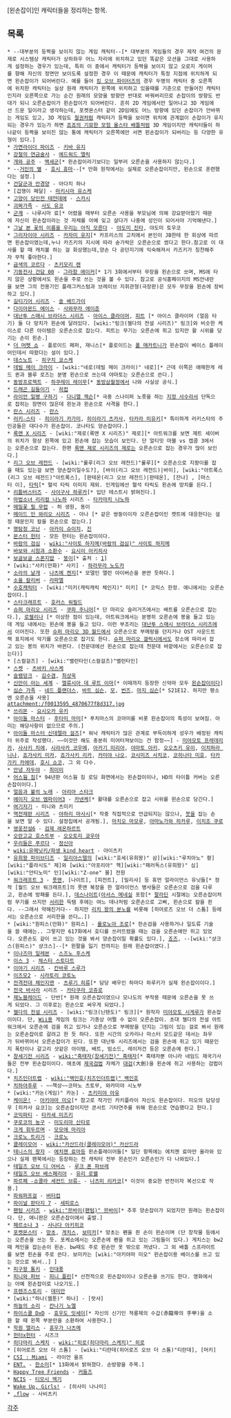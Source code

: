[왼손잡이]인 캐릭터들을 정리하는 항목.

== 목록 ==
 * --대부분의 등짝을 보이지 않는 게임 캐릭터--[* 대부분의 게임들의 경우 제작 여건의 문제로 시스템상 캐릭터가 상하좌우 어느 자리에 위치하고 있던 똑같은 모션을 그대로 사용하게 설정하는 경우가 있는데, 특히 이 중에서 캐릭터가 등짝을 보이지 않고 오로지 게이머를 향해 자신의 정면만 보이도록 설정한 경우 이 때문에 캐릭터가 특정 지점에 위치하게 되면 왼손잡이가 되어버린다. 예를 들어 [[킹 오브 파이터즈]]의 경우 두명의 캐릭터 중 오른쪽에 위치한 캐릭터는 실상 원래 캐릭터가 왼쪽에 위치하고 있을때를 기준으로 만들어진 캐릭터인지라 오른쪽으로 가는 순간 원래의 모양을 방향만 반대로 바꿔버리므로 손잡이의 방향도 반대가 되니 오른손잡이가 왼손잡이가 되어버린다. 흔히 2D 게임에서만 일어나고 3D 게임에선 드문 일이라고 생각하는데, 포켓몬스터 같이 2D임에도 어느 방향에 있던 손잡이가 안바뀌는 게임도 있고, 3D 게임도 [[철권]]처럼 캐릭터가 등짝을 보이면 위치에 관계없이 손잡이가 유지되는 경우가 있는가 하면 [[죠죠의 기묘한 모험 올스타 배틀]]처럼 3D 게임이지만 캐릭터들이 하나같이 등짝을 보이진 않는 통에 캐릭터가 오른쪽에만 서면 왼손잡이가 되버리는 등 다양한 유형이 있다.]
 * [[가면라이더 파이즈]] - [[키바 유지]]
 * [[강철의 연금술사]] - [[에드워드 엘릭]]
 * [[개와 공주]] - [[백세군]][* 왼손잡이라기보다는 일부러 오른손을 사용하지 않는다.]
 * --[[거인의 별]] - [[호시 휴마]]--[* 만화 원작에서는 실제로 오른손잡이지만, 왼손으로 훈련했다는 설정.]
 * [[건달군과 안경양]] - 아다치 하나
 * [겁쟁이 페달] - [[마키시마 유스케]]
 * [[고양이 당인전 테얀데에]] - [[스카시]]
 * [[괴짜가족]] - [[사도 유코]]
 * [[군계]] - 나루시마 료[* 어렸을 때부터 오른손 사용을 부모님에 의해 강요받아왔기 때문에 자신이 왼손잡이라는 것 자체를 아예 잊고 살다가 나중에 성인이 되어서야 기억해낸다.]
 * [[그날 본 꽃의 이름을 우리는 아직 모른다]] - [[야도미 진타]], 야도미 토우코
 * [[그리자이아 시리즈]] - [[카자미 유지]][* 카프리스의 고치에서 본인이 JB한테 한 회상에 따르면 왼손잡이였는데,누나 카즈키의 지시에 따라 숟가락은 오른손으로 썼다고 한다.참고로 이 대사를 할 때 캐치볼 하는 걸 회상했는데,양손 다 공던지기에 익숙해져서 카즈키가 칭찬해주자 무척 좋아한다.]
 * [[금색의 코르다]] - [[츠키모리 렌]]
 * [[기동전사 건담 00]] - [[그라함 에이커]][* 1기 3화에서부터 무장을 왼손으로 쏘며, MS에 타지 않은 상황에서도 왼손을 주로 쓰는 것을 볼 수 있다. 참고로 공식홈페이지의 MS안내란을 보면 그의 전용기인 플래그커스텀과 브레이브 지휘관형(극장판)은 모두 무장을 왼손에 장비하고 있다.]
 * [[길티기어 시리즈]] - [[솔 배드가이]]
 * [[다이아몬드 에이스]] - [[사와무라 에이준]]
 * [[대난투 스매시 브라더스 시리즈]] - [[아이스 클라이머]], [[피트]] [* 아이스 클라이머 (얼음 타기) 둘 다 망치가 왼손에 달려있다. [wiki:"링크(젤다의 전설 시리즈)" 링크]와 비슷한 케이스로 다른 아이템은 오른손으로 잡는다. 피트는 무기는 오른손에 쥐고 있지만 활 시위를 당기는 손이 왼손.]
 * [[더 머펫 쇼]] - 플로이드 페퍼, 재니스[* 플로이드는 [[폴 매카트니]]가 왼손잡이 베이스 플레이어인데서 따왔다는 설이 있다.]
 * [[데스노트]] - [[히구치 쿄스케]]
 * [[데빌 메이 크라이]] - [wiki:"네로(데빌 메이 크라이)" 네로][* 근데 이쪽은 애매한게 레드 퀸과 블루 로즈는 분명 왼손으로 쓰는데 야마토는 오른손으로 쓴다.]
 * [[동방프로젝트]] - [[하쿠레이 레이무]][* [[동방삼월정]]에서 나와 사실상 공식.]
 * [[드래곤 길들이기]] - [[히컵]]
 * [[라이언 일병 구하기]] - [[다니엘 잭슨]][* 극중 스나이퍼 노릇을 하는 [[지정 사수]]라서 단독으로 잡히는 장면이 많은데 왼눈과 왼손으로 사격을 한다.]
 * [[란스 시리즈]] - [[란스]]
 * [[러키☆스타]] - [[히이라기 카가미]], [[히이라기 츠카사]], [[타카라 미유키]][* 특이하게 러키스타의 주인공들은 대다수가 왼손잡이. 코나타도 양손잡이다.]
 * [[록맨 X 시리즈]] - [wiki:"제로(록맨 X 시리즈)" 제로][* 아트워크를 보면 제트 세이버의 위치가 항상 왼쪽에 있고 왼손에 잡는 모습이 보인다. 단 얼티밋 마블 vs 캡콤 3에서는 오른손으로 잡는다. 한편 [[제로(록맨 제로 시리즈)|록맨 제로 시리즈의 제로]]는 오른손으로 잡는 경우가 많이 보인다.]
 * [[리그 오브 레전드]] - [wiki:"룰루(리그 오브 레전드)"룰루][* 오른손으로 지팡이를 잡을 때도 있는걸 보면 양손잡이일수도?], [바이(리그 오브 레전드)|바이], [wiki:"아트록스(리그 오브 레전드)"아트록스], [판테온(리그 오브 레전드)|판테온], [잔나] , [마스터 이], [[타릭(리그 오브 레전드)|타릭]][* 혈석 타릭 이미지 제외. 인게임에선 혈석 타릭도 왼손에 망치를 든다.]
 * [[리틀버스터즈]] - [[사이구사 하루카]][* 입단 테스트시 밝혀진다.]
 * [[마법소녀 리리컬 나노하]] 시리즈 - [[타카마치 나노하]]
 * [[메밀꽃 필 무렵]] - 허 생원, 동이
 * [[메이드 인 와리오 시리즈]] - 아나 [* 같은 쌍둥이이자 오른손잡이인 캣트에 대응한다는 설정 때문인지 칼을 왼손으로 잡는다.]
 * [[명탐정 코난]] - [[아카이 슈이치]], [[진(명탐정 코난)|진]]
 * [[몬스터 헌터]] - 모든 헌터는 왼손잡이이다.
 * [[바람의 검심]] - [[wiki:"사이토 하지메(바람의 검심)" 사이토 하지메]]
 * [[바보와 시험과 소환수]] - [[요시이 아키히사]]
 * [[보글보글 스폰지밥]] - [[뚱이]][* 출처 : [http://tvple.com/95261]]
 * [wiki:"사키(만화)" 사키] - [[하라무라 노도카]]
 * [[소라의 날개]] - [[나츠메 켄지]][* 모델인 앨런 아이버슨을 본딴 듯하다.]
 * [[소울 칼리버]] - [[라파엘]]
 * [[수호캐릭터]] - [wiki:"미키(캐릭캐릭 체인지)" 미키] [* 코믹스 한정. 애니에서는 오른손잡이다.]
 * [[스타크래프트]] - [[호러스 워필드]]
 * [[슈퍼 마리오 시리즈]] - [[쿠파 주니어]][* 단 마리오 슬러거즈에서는 배트를 오른손으로 잡는다.], [[로젤리나]] [* 이상한 점이 있는데, 아트워크에서는 분명히 오른손에 봉을 들고 있는데 게임 내에서는 왼손에 봉을 들고 있다. 이런 부조리는 [[대난투 스매시 브라더스 시리즈]]에서 이어진다. 또한 [[슈퍼 마리오 3D 월드]]에서 오른손으로 부메랑을 던지거나 OST 사운드트랙 표지에서 악기를 오른손으로 잡기도 한다. [[슈퍼 마리오 갤럭시]]에서도 장소에 따라서 잡고 있는 봉의 위치가 바뀐다. (천문대에선 왼손으로 잡는데 천문대 바깥에서는 오른손으로 잡는다)]
 * [스컬걸즈] - [wiki:"밸런타인(스컬걸즈)"밸런타인]
 * [[스켓]] - [[츠바키 사스케]]
 * [[슬램덩크]] - [[김수겸]], [[최상욱]]
 * [[신만이 아는 세계]] - [[엘류시아 데 루트 이마]][* 이때까지 등장한 신악마 모두 [[왼손잡이]]이다]
 * [[심슨 가족]] - [[네드 플랜더스]], [[바트 심슨]], [[모]], [[번즈]], [[마지 심슨]][* S21E12. 하지만 평소엔 오른손을 사용]
 attachment:/f0013595_4870677f8d317.jpg
 * [[쓰리몬]] - [[요시오카 유키]]
 * [[아이돌 마스터]] - [[후타미 마미]][* 푸치마스의 코마미를 비롯 왼손잡이의 특성이 보여짐. 아미는 해당사항이 없으므로 주의.]
 * [[아이돌 마스터 신데렐라 걸즈]][* 워낙 캐릭터가 많은 관계로 부득이하게 성우가 배정된 캐릭터 위주로 작성했다. ~~이것만 해도 충분히 미어터져보이는 건 함정~~] - [[미야모토 프레데리카]], [[사사키 치에]], [[시라사카 코우메]], [[아카기 미리아]], [[야마토 아키]], [[오오츠키 유이]], [[이치하라 니나]], [[죠가사키 미카]], [[죠가사키 리카]], [[카미야 나오]], [[코시미즈 사치코]], [[코히나타 미호]], [[타카가키 카에데]], [[호시 쇼코]], 그 외 다수.
 * [[안녕 자두야]] - [[최미미]]
 * [[어스웜 짐]][* 94년판 어스웜 짐 로딩 화면에서는 왼손잡이이나, HD의 타이틀 커버는 오른손잡이이다.]
 * [[얼음과 불의 노래]] - [[아리아 스타크]]
 * [[에이지 오브 엠파이어3]] - [[카넨케]][* 활대를 오른손으로 잡고 시위를 왼손으로 당긴다.]
 * [[여기저기]] - 미니와 츠미키
 * [[역전재판 시리즈]] - [[야하리 마사시]][* 작중 직접적으로 언급되지는 않으나, [[붓]]을 잡는 손을 보면 알 수 있다. 설정집에서 공개됨.], [[마치오 마모루]], [[아마노가와 히카루]], [[이치조 쿠로]]
 * [[영웅전설6]] - [[검제 레온하르트]]
 * [[오란고교 호스트부]] - [[오오토리 쿄우야]]
 * [[우리들은 푸르다]] - [[정신아]]
 * [[wiki:유메닛키/파생 kind heart]] - 아이츠키
 * [[유희왕 파이브디즈]] - [[일리아스텔]]의 [wiki:"호세(유희왕)" 삼][wiki:"루치아노" 황][wiki:"플라시도" 제]와 [wiki:"아포리아" 핵][wiki:"패러독스(유희왕)" 심][wiki:"안티노미" 인][wiki:"Z-one" 물] 전원
 * [[워크래프트 3]] - [[풋맨]], [나이트], [피전트], [밀리샤] 등 휴먼 얼라이언스 유닛들[* 정작 [월드 오브 워크래프트]의 풋맨 복장을 한 얼라이언스 병사들은 오른손으로 검을 다루고, 왼손에 방패를 든다.], [[데스나이트]]([[아서스 메네실]] 포함[* [[팔라딘]] 시절에는 오른손잡이처럼 무기를 쓰지만 [[서리한]] 득템 후에는 여느 데나처럼 오른손으로 고삐, 왼손으로 칼을 쥔다. --그래서 약해진거다-- 하지만 [[리치 왕의 분노]]를 비롯해 [히어로즈 오브 더 스톰] 등에서는 오른손으로 서리한을 쓴다….])
 * [wiki:"원피스(만화)" 원피스] - [[롤로노아 조로]][* 한손검을 사용하거나 일도류 기술을 쓸 때에는.. 그렇지만 617화에서 호디를 쓰러뜨렸을 때는 검을 오른손에만 쥐고 있었다. 오른손도 같이 쓰고 있는 것을 봐서 양손잡이일 확률도 있다.], [[죠즈]], --[wiki:"샹크스(원피스)" 샹크스]--[* 왼팔을 잃기 전까지는 원래 왼손잡이였다.]
 * [[이나즈마 일레븐]] - [[스즈노 후스케]]
 * [[이스 3]] - [[체스터 스토다트]]
 * [[이야기 시리즈]] - [[칸바루 스루가]]
 * [[이즈모2]] - [[시라토리 코토노]]
 * [[전격전대 체인지맨]] - [[츠루기 히류]][* 담당 배우인 하마다 하루키가 실제 왼손잡이이다.]
 * [[전국 바사라]] 시리즈 - [[카타쿠라 코쥬로]]
 * [[제노블레이드]] - 단반[* 원래 오른손잡이였으나 모나도의 부작용 때문에 오른손을 못 쓰게 되었다. 그 이후로는 왼손으로 싸우게 되었다.]
 * [[젤다의 전설 시리즈]] - [wiki:"링크(닌텐도)" 링크][* 원작자 [[미야모토 시게루]]가 왼손잡이이다. 단, [[Wii]]용 게임의 링크는 기종상 어쩔 수 없이 오른손잡이. 초대 젤다의 전설 아트워크에서 오른손에 검을 쥐고 있거나 오른손으로 부메랑을 던지는 그림이 있는 걸로 봐서 원래는 오른손잡이로 갈려고 한 듯 하다. 또한 시간의 오카리나 마스터 모드같은 데서는 좌우가 뒤바뀌어서 오른손잡이가 된다. 또한 대난투 시리즈에서는 검을 왼손에 쥐고 있기 때문인지 폭탄이나 갈고리 샷같은 아이템, 배트, 빔소드, 레이저건 등은 오른손에 쥔다.]
 * [[창세기전 시리즈]] - [[wiki:"흑태자(창세기전)" 흑태자]][* 흑태자뿐 아니라 네임드 제국기사들은 전부 왼손잡이이다. 애초에 [[제국검법]] 자체가 [[대검]](大劍)을 왼손에 쥐고 사용하는 검법이다.]
 * [[치즈인더트랩]] - [[wiki:"백인호(치즈인더트랩)" 백인호]]
 * [[치하야후루]] - ~~책상~~코마노 츠토무, 와카미야 시노부
 * [wiki:"카논(게임)" 카논] - [[츠키미야 아유]]
 * [[케이온!]] - [[아키야마 미오]][* 참고로 작가인 카키플라이 자신도 왼손잡이다. 미오의 담당성우 [히카사 요코]는 오른손잡이지만 콘서트 기타연주를 위해 왼손으로 연습했다고 한다.]
 * [[코믹파티]] - [[타카세 미즈키]]
 * [[쿠로코의 농구]] - [[미도리마 신타로]]
 * [[크게 휘두르며]] - [[모모에 마리아]]
 * [[크로노 트리거]] - [[크로노]]
 * [[클레이모어]] - [[wiki:"카산드라(클레이모어)" 카산드라]]
 * [[테니스의 왕자]] - [[에치젠 료마]]등 왼손플레이어들[* 일단 항목에는 에치젠 료마만 올라와 있으나 실제 팬북에서는 등장하는 전 캐릭터 전부 왼손인가 오른손인가 다 나와있다.]
 * [[테일즈 오브 디 어비스]] - [[루크 폰 파브레]]
 * [[테일즈 오브 베스페리아]] - [[유리 로웰]]
 * [[파르페 -쇼콜라 세컨드 브류-]] - [[나츠미 리카코]][* 이것이 중요한 반전이자 복선으로 작용.]
 * [[파워퍼프걸]] - [[버터컵]]
 * [[파이널 판타지 7]] - [[세피로스]]
 * [[팬텀 시리즈]] - [[wiki:"쯔바이(팬텀)" 쯔바이]][* 추후 양손잡이가 되었지만 원래는 왼손잡이다. 단, 애니판은 오른손잡이에서 출발.]
 * [[페르소나 3]] - [[사나다 아키히코]]
 * [[포켓몬스터]] - [[망초(포켓몬스터)|망초]], [[게치스]], [[보미카]][* 망초는 펜을 쥔 손이 왼손이며 (단 창작물 등에서는 오른손을 쓰는 듯. 포케쇼에서는 오른손에 펜을 쥐고 있는 그림들이 있다.) 게치스는 bw2때 케인을 잡는손이 왼손. bw때도 주로 왼손만 옷 밖으로 꺼냈다. 그 외 배틀 스프라이트를 보면 왼손을 주로 쓴다. 보미카는 [wiki:"아키야마 미오" 왼손잡이용 베이스를 쓰고 있는 것으로 봐서..] ]
 * [[피구왕 통키]] - [[민대풍]]
 * [[피니와 퍼브]] - [[피니 플린]][* 선천적으로 왼손잡이이나 오른손을 쓰기도 한다. 영화에서는 아예 왼손잡이로 나오기도.]
 * [[프렌즈스토리]] - [[데미안(메이플스토리)|데미안]]
 * [wiki:"하나(웹툰)" 하나] - [랏샤]
 * [[하늘의 소리]] - [[칸나기 노엘]]
 * [[하이스쿨 DxD]] - [[효우도 잇세이]][* 자신의 신기인 적룡제의 수갑(赤龍帝의 手甲)을 소환 할 때 왼쪽 부분만을 소환하여 사용한다.]
 * [[학원 앨리스]] - [[휴우가 나츠메]]
 * [[헌터x헌터]] - 시즈크
 * [[히다마리 스케치]] - [[wiki:"히로(히다마리 스케치)" 히로]]
 * [히어로즈 오브 더 스톰] - [wiki:"티란데(히어로즈 오브 더 스톰)"티란데], [머키]
 * [[CSI : Miami]] - 라이언 울프
 * [[ENT.]] - [[한소미]][* 13화에서 밝혀졌다. 손방향을 주목.]
 * [[Happy Tree Friends]] - [[커들즈]]
 * [[NCIS]] - [[티모시 맥기]]
 * [[Wake Up, Girls!]] - [히사미 나나미]
 * [[.flow]] - 사비츠키

[[각주]]
